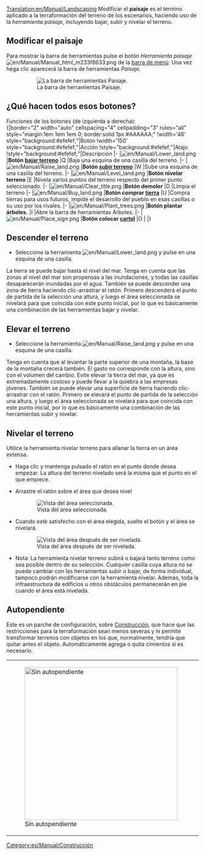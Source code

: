[[Translation:en/Manual/Landscaping]]
{{es/Manual/Tutorial/Tutorial}}{{es/Manual/Tabla de contenido}}
Modificar el '''paisaje''' es el término aplicado a la terraformación del terreno de los escenarios, haciendo uso de la ''herramienta paisaje'', incluyendo bajar, subir y nivelar el terreno.

==Modificar el paisaje==
Para mostrar la barra de herramientas pulse el botón ''Herramienta paisaje'' [[File:en/Manual/Manual html m233f8633.png]] de la [[es/Manual/Interfaz del juego#la-barra-de-menu|barra de menú]]. Una vez hega clic aparecerá la barra de herramientas ''Paisaje''.
:[[File:es/Manual/Landscaping toolbar.png|none|frame|La barra de herramientas Paisaje.]]

==¿Qué hacen todos esos botones?==
Funciones de los botones (de izquierda a derecha):<br>
{|border="2" width="auto" cellspacing="4" cellpadding="3" rules="all" style="margin:1em 1em 1em 0; border:solid 1px #AAAAAA;"
!width='46' style="background:#efefef;"|Botón
!width='150' style="background:#efefef;"|Acción
!style="background:#efefef;"|Atajo
!style="background:#efefef;"|Descripción
|-
|[[File:en/Manual/Lower land.png]]
|'''Botón [[es/Bajar terreno|bajar terreno]]'''
|Q
|Baja una esquina de una casilla del terreno.
|-
|[[File:en/Manual/Raise land.png]]
|'''Botón [[es/Subir terreno|subir terreno]]'''
|W
|Sube una esquina de una casilla del terreno.
|-
|[[File:en/Manual/Level land.png]]
|'''Botón nivelar terreno'''
|E
|Nivela varios puntos del terreno respecto del primer punto seleccionado.
|-
|[[File:en/Manual/Clear title.png]]
|'''Botón demoler'''
|D
|Limpia el terreno
|-
|[[File:en/Manual/Buy land.png]]
|'''Botón comprar [[es/Tierra|tierra]]'''
|U
|Compra tierras para usos futuros, impide el desarrollo del pueblo en esas casillas o su uso por los rivales.
|-
|[[File:en/Manual/Plant trees.png]]
|'''Botón plantar árboles.'''
|I
|Abre la barra de herramientas Árboles.
|-
|[[File:en/Manual/Place sign.png]]
|'''Botón colocar [[es/Cartel|cartel]]'''
|O
|
|}

==Descender el terreno==
* Seleccione la herramienta [[File:en/Manual/Lower land.png]] y pulse en una esquina de una casilla.

La tierra se puede bajar hasta el nivel del mar. Tenga en cuenta que las zonas al nivel del mar son propensas a las inundaciones, y todas las casillas desaparecerán inundadas por el agua.
También se puede descender una zona de tierra haciendo clic-arrastrar el ratón. Primero descenderá el punto de partida de la selección una altura, y luego el área seleccionada se nivelará para que coincida con este punto inicial, por lo que es básicamente una combinación de las herramientas bajar y nivelar.

==Elevar el terreno==
* Seleccione la herramienta [[File:en/Manual/Raise land.png]] y pulse en una esquina de una casilla.

Tenga en cuenta que al levantar la parte superior de una montaña, la base de la montaña crecerá también. El gasto no corresponde con la altura, sino con el volumen del cambio. Evite elevar la tierra del mar, ya que es extremadamente costoso y puede llevar a la quiebra a las empresas jóvenes.
También se puede elevar una superficie de tierra haciendo clic-arrastrar con el ratón. Primero se elevará el punto de partida de la selección una altura, y luego el área seleccionada se nivelará para que coincida con este punto inicial, por lo que es básicamente una combinación de las herramientas subir y nivelar.

==Nivelar el terreno==
Utilice la herramienta nivelar terreno para allanar la tierra en un área extensa.

* Haga clic y mantenga pulsado el ratón en el punto donde desea empezar. La altura del terreno nivelado será la misma que el punto en el que empiece.

* Arrastre el ratón sobre el área que desea nivel
:[[File:en/Manual/Level land before.png|center|frame|Vista del área seleccionada.]]

* Cuando esté satisfecho con el área elegida, suelte el botón y el área se nivelará.
:[[File:en/Manual/Level land after.png|center|frame|Vista del área después de ser nivelada.]]

* Nota: La herramienta nivelar terreno subirá o bajará tanto terreno como sea posible dentro de su selección. Cualquier casilla cuya altura no se puede cambiar con las herramientas subir o bajar, de forma individual, tampoco podrán modificarse con la herramienta nivelar. Además, toda la infraestructura de edificios u otros obstáculos permanecerán en pie cuando el área está nivelada.

==Autopendiente==
Este es un parche de configuración, sobre [[es/Construcción|Construcción]], que hace que las restricciones para la terraformación sean menos severas y le permite transformar terrenos con objetos en los que, normalmente, tendría que quitar antes el objeto. Automáticamente agrega o quita cimientos si es necesario.
{|
|[[File:es/Manual/Terraformoff.png|none|thumb|400px|Sin autopendiente]]
|[[File:en/Manual/Terraformon.png|none|thumb|400px|Con autopendiente]]
|}

{{es/Disponibilidad|0.6}}

[[Category:es/Manual/Construcción]]